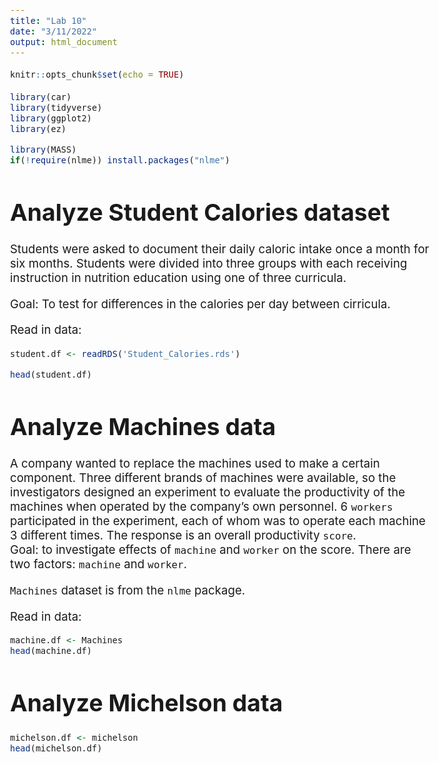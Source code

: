 ```yaml
---
title: "Lab 10"
date: "3/11/2022"
output: html_document
---
```


```r
knitr::opts_chunk$set(echo = TRUE)
```
<style type='text/css'>
  body{
  font-size: 14pt;
  }
  pre {
  font-size: 12pt;
  }
</style>

```r
library(car)
library(tidyverse)
library(ggplot2)
library(ez)

library(MASS)
if(!require(nlme)) install.packages("nlme")
```

# Analyze Student Calories dataset

Students were asked to document their daily caloric intake once a month for six months.  Students were divided into three groups with each receiving instruction in nutrition education using one of three curricula.  

Goal: To test for differences in the calories per day between cirricula. 


Read in data:
```r

student.df <- readRDS('Student_Calories.rds')

head(student.df)
```

# Analyze Machines data

A company wanted to replace the machines used to make a certain component. Three different brands of machines were available, so the investigators designed an experiment to evaluate the productivity of the machines when operated by the company’s own personnel. 6 `workers` participated in the experiment, each of whom was to operate each machine 3 different times. The response is an overall productivity `score`.   
Goal: to investigate effects of `machine` and `worker` on the score. There are two factors: `machine` and `worker`.  

`Machines` dataset is from the `nlme` package.

Read in data:

```r
machine.df <- Machines
head(machine.df)
```
# Analyze Michelson data 

```r
michelson.df <- michelson
head(michelson.df)
```




